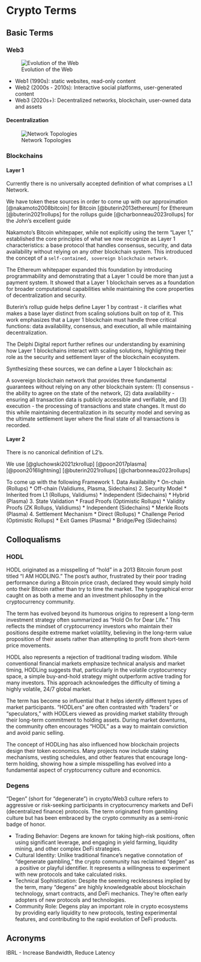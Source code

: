 # Crypto Terms

## Basic Terms
### Web3

![Evolution of the Web](./images/web3.svg)

* Web1 (1990s): static websites, read-only content
* Web2 (2000s - 2010s): Interactive social platforms, user-generated content
* Web3 (2020s+): Decentralized networks, blockchain, user-owned data and assets

#### Decentralization 
![Network Topologies](./images/decentralization.svg)

### Blockchains
#### Layer 1 {#layer-1}
Currently there is no universally accepted definition of what comprises a L1 Network. 

We have token these sources in order to come up with our approximation
[@nakamoto2008bitcoin] for Bitcoin
[@buterin2013ethereum] for Ethereum
[@buterin2021rollups] for the rollups guide
[@charbonneau2023rollups] for the John's excellent guide

Nakamoto's Bitcoin whitepaper, while not explicitly using the term "Layer 1," established the core principles of what we now recognize as Layer 1 characteristics: a base protocol that handles consensus, security, and data availability without relying on any other blockchain system. This introduced the concept of a `self-contained, sovereign blockchain network`.

The Ethereum whitepaper expanded this foundation by introducing programmability and demonstrating that a Layer 1 could be more than just a payment system. It showed that a Layer 1 blockchain serves as a foundation for broader computational capabilities while maintaining the core properties of decentralization and security.

Buterin's rollup guide helps define Layer 1 by contrast - it clarifies what makes a base layer distinct from scaling solutions built on top of it. This work emphasizes that a Layer 1 blockchain must handle three critical functions: data availability, consensus, and execution, all while maintaining decentralization.

The Delphi Digital report further refines our understanding by examining how Layer 1 blockchains interact with scaling solutions, highlighting their role as the security and settlement layer of the blockchain ecosystem.

Synthesizing these sources, we can define a Layer 1 blockchain as:

A sovereign blockchain network that provides three fundamental guarantees without relying on any other blockchain system: (1) consensus - the ability to agree on the state of the network, (2) data availability - ensuring all transaction data is publicly accessible and verifiable, and (3) execution - the processing of transactions and state changes. It must do this while maintaining decentralization in its security model and serving as the ultimate settlement layer where the final state of all transactions is recorded.

#### Layer 2
There is no canonical definition of L2's.

We use
[@gluchowski2021zkrollup]
[@poon2017plasma]
[@poon2016lightning]
[@buterin2021rollups]
[@charbonneau2023rollups]

To come up with the following Framework
1. Data Availability
* On-chain (Rollups)
* Off-chain (Validiums, Plasma, Sidechains)
2. Security Model
* Inherited from L1 (Rollups, Validiums)
* Independent (Sidechains)
* Hybrid (Plasma)
3. State Validation
* Fraud Proofs (Optimistic Rollups)
* Validity Proofs (ZK Rollups, Validiums)
* Independent (Sidechains)
* Merkle Roots (Plasma)
4. Settlement Mechanism
* Direct (Rollups)
* Challenge Period (Optimistic Rollups)
* Exit Games (Plasma)
* Bridge/Peg (Sidechains)

## Colloqualisms
### HODL
HODL originated as a misspelling of "hold" in a 2013 Bitcoin forum post titled "I AM HODLING." The post's author, frustrated by their poor trading performance during a Bitcoin price crash, declared they would simply hold onto their Bitcoin rather than try to time the market. The typographical error caught on as both a meme and an investment philosophy in the cryptocurrency community.

The term has evolved beyond its humorous origins to represent a long-term investment strategy often summarized as "Hold On for Dear Life." This reflects the mindset of cryptocurrency investors who maintain their positions despite extreme market volatility, believing in the long-term value proposition of their assets rather than attempting to profit from short-term price movements.

HODL also represents a rejection of traditional trading wisdom. While conventional financial markets emphasize technical analysis and market timing, HODLing suggests that, particularly in the volatile cryptocurrency space, a simple buy-and-hold strategy might outperform active trading for many investors. This approach acknowledges the difficulty of timing a highly volatile, 24/7 global market.

The term has become so influential that it helps identify different types of market participants. "HODLers" are often contrasted with "traders" or "speculators," with HODLers viewed as providing market stability through their long-term commitment to holding assets. During market downturns, the community often encourages "HODL" as a way to maintain conviction and avoid panic selling.

The concept of HODLing has also influenced how blockchain projects design their token economics. Many projects now include staking mechanisms, vesting schedules, and other features that encourage long-term holding, showing how a simple misspelling has evolved into a fundamental aspect of cryptocurrency culture and economics.

### Degens
"Degen" (short for "degenerate") in crypto/Web3 culture refers to aggressive or risk-seeking participants in cryptocurrency markets and DeFi (decentralized finance) protocols. The term originated from gambling culture but has been embraced by the crypto community as a semi-ironic badge of honor.

* Trading Behavior: Degens are known for taking high-risk positions, often using significant leverage, and engaging in yield farming, liquidity mining, and other complex DeFi strategies.
* Cultural Identity: Unlike traditional finance's negative connotation of "degenerate gambling," the crypto community has reclaimed "degen" as a positive or playful identifier. It represents a willingness to experiment with new protocols and take calculated risks.
* Technical Sophistication: Despite the seeming recklessness implied by the term, many "degens" are highly knowledgeable about blockchain technology, smart contracts, and DeFi mechanics. They're often early adopters of new protocols and technologies.
* Community Role: Degens play an important role in crypto ecosystems by providing early liquidity to new protocols, testing experimental features, and contributing to the rapid evolution of DeFi products.

## Acronyms
IBRL - Increase Bandwidth, Reduce Latency


